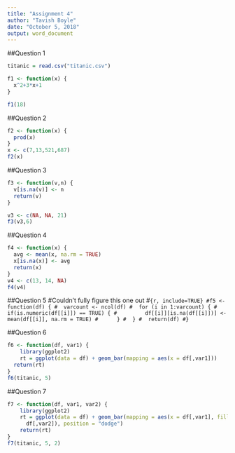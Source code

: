---
title: "Assignment 4"
author: "Tavish Boyle"
date: "October 5, 2018"
output: word_document
---


##Question 1
```{r, include=TRUE}
titanic = read.csv("titanic.csv")

f1 <- function(x) {
  x^2+3*x+1
}

f1(18)
```


##Question 2
```{r, include=TRUE}
f2 <- function(x) {
  prod(x)
}
x <- c(7,13,521,687)
f2(x)
```


##Question 3
```{r, include=TRUE}
f3 <- function(v,n) {
  v[is.na(v)] <- n
  return(v)
}

v3 <- c(NA, NA, 21)
f3(v3,6)
```


##Question 4
```{r, include=TRUE}
f4 <- function(x) {
  avg <- mean(x, na.rm = TRUE)
  x[is.na(x)] <- avg
  return(x)
}
v4 <- c(13, 14, NA)
f4(v4)
```


##Question 5
#Couldn't fully figure this one out
#```{r, include=TRUE}
#f5 <- function(df) {
#  varcount <- ncol(df)
#  for (i in 1:varcount) {
#      if(is.numeric(df[[i]]) == TRUE) {
#         df[[i]][is.na(df[[i]])] <- mean(df[[i]], na.rm = TRUE)
#      }
#  }
#  return(df)
#}
```



##Question 6
```{r, include=TRUE}
f6 <- function(df, var1) {
    library(ggplot2)
    rt = ggplot(data = df) + geom_bar(mapping = aes(x = df[,var1]))
  return(rt)
}
f6(titanic, 5)

```



##Question 7
```{r, include=TRUE}
f7 <- function(df, var1, var2) {
    library(ggplot2)
    rt = ggplot(data = df) + geom_bar(mapping = aes(x = df[,var1], fill =
      df[,var2]), position = "dodge")
    return(rt)
}
f7(titanic, 5, 2)
```